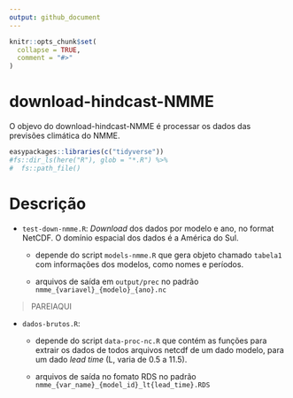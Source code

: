 ```yaml
---
output: github_document
---
```


<!-- README.md is generated from README.Rmd. Please edit that file -->

```r
knitr::opts_chunk$set(
  collapse = TRUE,
  comment = "#>"
)
```

# download-hindcast-NMME

<!-- badges: start -->
<!-- badges: end -->

O objevo do download-hindcast-NMME é processar os dados das previsões climática do NMME. 




```r
easypackages::libraries(c("tidyverse"))
#fs::dir_ls(here("R"), glob = "*.R") %>%
#  fs::path_file()
```

# Descrição


- `test-down-nmme.R`: *Download* dos dados por modelo e ano, no format NetCDF. O domínio espacial dos dados é a América do Sul.

  - depende do script `models-nmme.R` que gera objeto chamado `tabela1` com informações dos modelos, como nomes e períodos.
  
  - arquivos de saída em `output/prec` no padrão `nmme_{variavel}_{modelo}_{ano}.nc`

>PAREIAQUI

- `dados-brutos.R`: 

  - depende do script `data-proc-nc.R` que contém as funções para extrair os dados de todos arquivos netcdf de um dado modelo, para um dado *lead time* (L, varia de 0.5 a 11.5). 
  
  - arquivos de saída no fomato RDS no padrão `nmme_{var_name}_{model_id}_lt{lead_time}.RDS`
  
  
  
  
  



